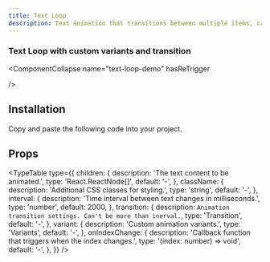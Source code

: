 ```yaml
---
title: Text Loop
description: Text animation that transitions between multiple items, creating an engaging looping effect.
---
```


<References>
<Reference label="Motion Primitives" link="https://motion-primitives.com/docs/text-loop" />
</References>

### Text Loop with custom variants and transition

<ComponentCollapse
  name="text-loop-demo"
  hasReTrigger

/>

## Installation

<Steps>

<Step>Copy and paste the following code into your project.</Step>
<ComponentBase name="text-loop-base" />



</Steps>

## Props

<TypeTable
  type={{
    children: {
      description:
        'The text content to be animated.',
      type: 'React.ReactNode[]',
      default: '-',
    },
    className: {
      description:
        'Additional CSS classes for styling.',
      type: 'string',
      default: '-',
    },
    interval: {
      description:
        'Time interval between text changes in milliseconds.',
      type: 'number',
      default: 2000,
    },
        transition: {
      description:
        `Animation transition settings. Can't be more than inerval.`,
      type: 'Transition',
      default: '-',
    },
    variant: {
      description:
        'Custom animation variants.',
      type: 'Variants',
      default: '-',
    },
    onIndexChange: {
      description:
        'Callback function that triggers when the index changes.',
      type: '(index: number) => void',
      default: '-',
    },
  }}
/>

